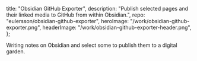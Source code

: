   title: "Obsidian GitHub Exporter",
  description:
    "Publish selected pages and their linked media to GitHub from within Obsidian.",
  repo: "eulersson/obsidian-github-exporter",
  heroImage: "/work/obsidian-github-exporter.png",
  headerImage: "/work/obsidian-github-exporter-header.png",
};

Writing notes on Obsidian and select some to publish them to a digital garden.
